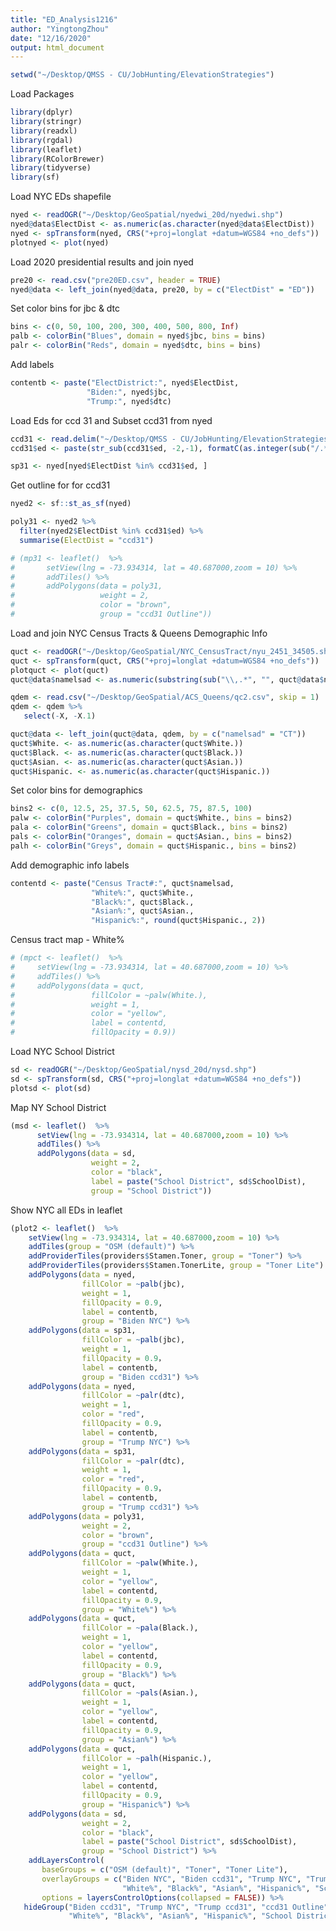 ---
title: "ED_Analysis1216"
author: "YingtongZhou"
date: "12/16/2020"
output: html_document
---

```{r setup, include=FALSE}
setwd("~/Desktop/QMSS - CU/JobHunting/ElevationStrategies")
```

Load Packages
```{r}
library(dplyr)
library(stringr)
library(readxl)
library(rgdal)
library(leaflet)
library(RColorBrewer)
library(tidyverse)
library(sf)
```


Load NYC EDs shapefile
```{r}
nyed <- readOGR("~/Desktop/GeoSpatial/nyedwi_20d/nyedwi.shp")
nyed@data$ElectDist <- as.numeric(as.character(nyed@data$ElectDist))
nyed <- spTransform(nyed, CRS("+proj=longlat +datum=WGS84 +no_defs"))
plotnyed <- plot(nyed)
```


Load 2020 presidential results and join nyed
```{r}
pre20 <- read.csv("pre20ED.csv", header = TRUE)
nyed@data <- left_join(nyed@data, pre20, by = c("ElectDist" = "ED"))
```


Set color bins for jbc & dtc
```{r}
bins <- c(0, 50, 100, 200, 300, 400, 500, 800, Inf)
palb <- colorBin("Blues", domain = nyed$jbc, bins = bins)
palr <- colorBin("Reds", domain = nyed$dtc, bins = bins)
```


Add labels
```{r}
contentb <- paste("ElectDistrict:", nyed$ElectDist,
                 "Biden:", nyed$jbc,
                 "Trump:", nyed$dtc)
```


Load Eds for ccd 31 and Subset ccd31 from nyed
```{r}
ccd31 <- read.delim("~/Desktop/QMSS - CU/JobHunting/ElevationStrategies/ccd31.txt", stringsAsFactors = FALSE)
ccd31$ed <- paste(str_sub(ccd31$ed, -2,-1), formatC(as.integer(sub("/.*", "", ccd31$ed)), width=3, flag="0"), sep = '')

sp31 <- nyed[nyed$ElectDist %in% ccd31$ed, ]
```


Get outline for for ccd31
```{r}
nyed2 <- sf::st_as_sf(nyed)

poly31 <- nyed2 %>%
  filter(nyed2$ElectDist %in% ccd31$ed) %>%
  summarise(ElectDist = "ccd31")

# (mp31 <- leaflet()  %>% 
#       setView(lng = -73.934314, lat = 40.687000,zoom = 10) %>% 
#       addTiles() %>% 
#       addPolygons(data = poly31,
#                   weight = 2,
#                   color = "brown",
#                   group = "ccd31 Outline"))
```


Load and join NYC Census Tracts & Queens Demographic Info
```{r}
quct <- readOGR("~/Desktop/GeoSpatial/NYC_CensusTract/nyu_2451_34505.shp")
quct <- spTransform(quct, CRS("+proj=longlat +datum=WGS84 +no_defs"))
plotquct <- plot(quct)
quct@data$namelsad <- as.numeric(substring(sub("\\,.*", "", quct@data$namelsad), 14))

qdem <- read.csv("~/Desktop/GeoSpatial/ACS_Queens/qc2.csv", skip = 1)
qdem <- qdem %>% 
   select(-X, -X.1)

quct@data <- left_join(quct@data, qdem, by = c("namelsad" = "CT"))
quct$White. <- as.numeric(as.character(quct$White.))
quct$Black. <- as.numeric(as.character(quct$Black.))
quct$Asian. <- as.numeric(as.character(quct$Asian.))
quct$Hispanic. <- as.numeric(as.character(quct$Hispanic.))
```


Set color bins for demographics
```{r}
bins2 <- c(0, 12.5, 25, 37.5, 50, 62.5, 75, 87.5, 100)
palw <- colorBin("Purples", domain = quct$White., bins = bins2)
pala <- colorBin("Greens", domain = quct$Black., bins = bins2)
pals <- colorBin("Oranges", domain = quct$Asian., bins = bins2)
palh <- colorBin("Greys", domain = quct$Hispanic., bins = bins2)
```


Add demographic info labels
```{r}
contentd <- paste("Census Tract#:", quct$namelsad,
                  "White%:", quct$White.,
                  "Black%:", quct$Black.,
                  "Asian%:", quct$Asian.,
                  "Hispanic%:", round(quct$Hispanic., 2))
```


Census tract map - White%
```{r}
# (mpct <- leaflet()  %>%
#     setView(lng = -73.934314, lat = 40.687000,zoom = 10) %>%
#     addTiles() %>%
#     addPolygons(data = quct, 
#                 fillColor = ~palw(White.),
#                 weight = 1,
#                 color = "yellow",
#                 label = contentd,
#                 fillOpacity = 0.9))
```


Load NYC School District
```{r}
sd <- readOGR("~/Desktop/GeoSpatial/nysd_20d/nysd.shp")
sd <- spTransform(sd, CRS("+proj=longlat +datum=WGS84 +no_defs"))
plotsd <- plot(sd)
```


Map NY School District
```{r}
(msd <- leaflet()  %>%
      setView(lng = -73.934314, lat = 40.687000,zoom = 10) %>%
      addTiles() %>%
      addPolygons(data = sd,
                  weight = 2,
                  color = "black",
                  label = paste("School District", sd$SchoolDist),
                  group = "School District"))
```





Show NYC all EDs in leaflet
```{r}
(plot2 <- leaflet()  %>% 
    setView(lng = -73.934314, lat = 40.687000,zoom = 10) %>% 
    addTiles(group = "OSM (default)") %>%
    addProviderTiles(providers$Stamen.Toner, group = "Toner") %>%
    addProviderTiles(providers$Stamen.TonerLite, group = "Toner Lite") %>%
    addPolygons(data = nyed,
                fillColor = ~palb(jbc),
                weight = 1,
                fillOpacity = 0.9,
                label = contentb,
                group = "Biden NYC") %>%
    addPolygons(data = sp31, 
                fillColor = ~palb(jbc),
                weight = 1,
                fillOpacity = 0.9，
                label = contentb,
                group = "Biden ccd31") %>%
    addPolygons(data = nyed, 
                fillColor = ~palr(dtc),
                weight = 1,
                color = "red",
                fillOpacity = 0.9，
                label = contentb,
                group = "Trump NYC") %>% 
    addPolygons(data = sp31, 
                fillColor = ~palr(dtc),
                weight = 1,
                color = "red",
                fillOpacity = 0.9，
                label = contentb,
                group = "Trump ccd31") %>% 
    addPolygons(data = poly31,
                weight = 2,
                color = "brown",
                group = "ccd31 Outline") %>% 
    addPolygons(data = quct, 
                fillColor = ~palw(White.),
                weight = 1,
                color = "yellow",
                label = contentd,
                fillOpacity = 0.9,
                group = "White%") %>% 
    addPolygons(data = quct, 
                fillColor = ~pala(Black.),
                weight = 1,
                color = "yellow",
                label = contentd,
                fillOpacity = 0.9,
                group = "Black%") %>% 
    addPolygons(data = quct, 
                fillColor = ~pals(Asian.),
                weight = 1,
                color = "yellow",
                label = contentd,
                fillOpacity = 0.9,
                group = "Asian%") %>% 
    addPolygons(data = quct, 
                fillColor = ~palh(Hispanic.),
                weight = 1,
                color = "yellow",
                label = contentd,
                fillOpacity = 0.9,
                group = "Hispanic%") %>% 
    addPolygons(data = sd,
                weight = 2,
                color = "black",
                label = paste("School District", sd$SchoolDist),
                group = "School District") %>% 
    addLayersControl(
       baseGroups = c("OSM (default)", "Toner", "Toner Lite"),
       overlayGroups = c("Biden NYC", "Biden ccd31", "Trump NYC", "Trump ccd31", "ccd31 Outline",
                         "White%", "Black%", "Asian%", "Hispanic%", "School District"),
       options = layersControlOptions(collapsed = FALSE)) %>% 
   hideGroup("Biden ccd31", "Trump NYC", "Trump ccd31", "ccd31 Outline",
             "White%", "Black%", "Asian%", "Hispanic%", "School District"))
```



